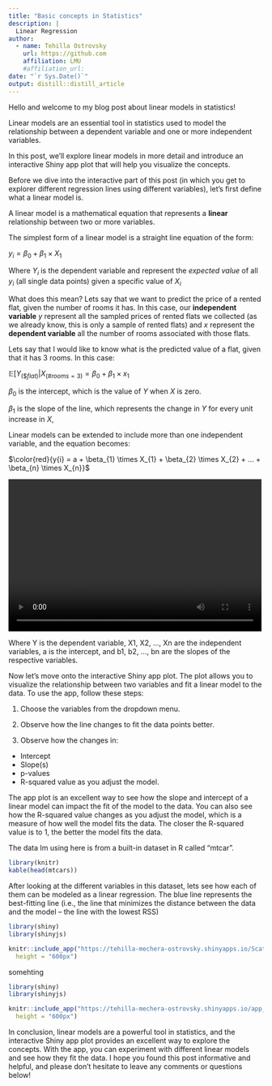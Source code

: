 ```yaml
---
title: "Basic concepts in Statistics"
description: |
  Linear Regression
author:
  - name: Tehilla Ostrovsky
    url: https://github.com 
    affiliation: LMU
    #affiliation_url: 
date: "`r Sys.Date()`"
output: distill::distill_article
---
```


Hello and welcome to my blog post about linear models in statistics! 

Linear models are an essential tool in statistics used to model the relationship between a dependent variable and one or more independent variables. 

In this post, we'll explore linear models in more detail and introduce an interactive Shiny app plot that will help you visualize the concepts.

Before we dive into the interactive part of this post (in which you get to explorer different regression lines using different variables), let's first define what a linear model is. 

A linear model is a mathematical equation that represents a **linear** relationship between two or more variables. 

The simplest form of a linear model is a straight line equation of the form:

$y_{i} = \beta_{0} + \beta_{1} \times X_{1}$

Where $Y_{i}$ is the dependent variable and represent the *expected value* of all $y_{i}$ (all single data points) given a specific value of $X_{i}$ 

What does this mean? Lets say that we want to predict the price of a rented flat, given the number of rooms it has. In this case, our **independent variable** $y$ represent all the sampled prices of rented flats we collected (as we already know, this is only a sample of rented flats) and $x$ represent the **dependent variable** all the number of rooms associated with those flats. 

Lets say that I would like to know what is the predicted value of a flat, given that it has 3 rooms. In this case:

$\mathbb{E}[Y_{(\$flat)}|X_{(\#rooms = 3)} = \beta_{0} + \beta_{1} \times x_{1}$

$\beta_{0}$ is the intercept, which is the value of $Y$ when $X$ is zero.

$\beta_{1}$ is the slope of the line, which represents the change in $Y$ for every unit increase in $X$, 

Linear models can be extended to include more than one independent variable, and the equation becomes:


$\color{red}{y{i} = a + \beta_{1} \times X_{1} + \beta_{2} \times X_{2} + … + \beta_{n} \times X_{n}}$

<video width="500" height="300" controls><source src="img/CoordExmp.mp4" type="video/mp4"></video>



Where Y is the dependent variable, X1, X2, …, Xn are the independent variables, a is the intercept, and b1, b2, …, bn are the slopes of the respective variables.

Now let's move onto the interactive Shiny app plot. The plot allows you to visualize the relationship between two variables and fit a linear model to the data. To use the app, follow these steps:

1. Choose the variables from the dropdown menu.

2. Observe how the line changes to fit the data points better.

3. Observe how the changes in: 
  - Intercept
  - Slope(s)
  - p-values
  - R-squared value as you adjust the model.

The app plot is an excellent way to see how the slope and intercept of a linear model can impact the fit of the model to the data. You can also see how the R-squared value changes as you adjust the model, which is a measure of how well the model fits the data. The closer the R-squared value is to 1, the better the model fits the data.


The data Im using here is from a built-in dataset in R called "mtcar". 

```r
library(knitr)
kable(head(mtcars))
```

After looking at the different variables in this dataset, lets see how each of them can be modeled as a linear regression. The blue line represents the best-fitting line (i.e., the line that minimizes the distance between the data and the model -- the line with the lowest RSS)

```r
library(shiny)
library(shinyjs)

knitr::include_app("https://tehilla-mechera-ostrovsky.shinyapps.io/Scatter_Linear/?_ga=2.32885118.1162650381.1683277660-2121495814.1683277660", 
  height = "600px")
```

somehting 

```r
library(shiny)
library(shinyjs)

knitr::include_app("https://tehilla-mechera-ostrovsky.shinyapps.io/app_new/?_ga=2.204656912.1891469921.1683464181-2121495814.1683277660", 
  height = "600px")
```

In conclusion, linear models are a powerful tool in statistics, and the interactive Shiny app plot provides an excellent way to explore the concepts. With the app, you can experiment with different linear models and see how they fit the data. I hope you found this post informative and helpful, and please don't hesitate to leave any comments or questions below!
